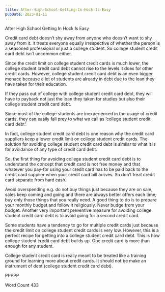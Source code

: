 ```yaml
---
title: After-High-School-Getting-In-Hock-Is-Easy
pubDate: 2023-01-11
---
```


After High School Getting In Hock Is Easy

Credit card debt doesn’t shy away from anyone who doesn’t want to shy away from it. It treats everyone equally irrespective of whether the person is a seasoned professional or just a college student. So college student credit card debt isn’t uncommon either. 

Since the credit limit on college student credit cards is much lower, the college student credit card debt cannot rise to the levels it does for other credit cards. However, college student credit card debt is an even bigger menace because a lot of students are already in debt due to the loan they have taken for their education. 

If they pass out of college with college student credit card debt, they will have to payback not just the loan they taken for studies but also their college student credit card debt.

Since most of the college students are inexperienced in the usage of credit cards, they can easily fall prey to what we call as ‘college student credit card debt’. 

In fact, college student credit card debt is one reason why the credit card suppliers keep a lower credit limit on college student credit cards. The solution for avoiding college student credit card debt is similar to what it is for avoidance of any type of credit card debt. 

So, the first thing for avoiding college student credit card debt is to understand the concept that credit card is not free money and that whatever you pay-for using your credit card has to be paid back to the credit card supplier when your credit card bill arrives. So don’t treat credit card separate from hard cash. 

Avoid overspending e.g. do not buy things just because they are on sale, sales keep coming and going and there are always better offers each time; buy only those things that you really need. A good thing to do is to prepare your monthly budget and follow it religiously. Never budge from your budget. Another very important preventive measure for avoiding college student credit card debt is to avoid going for a second credit card. 

Some students have a tendency to go for multiple credit cards just because the credit limit on college student credit cards is very low. However, this is a perfect recipe for getting into a college student credit card debt. This is how college student credit card debt builds up. One credit card is more than enough for any student. 

College student credit card is really meant to be treated like a training ground for learning more about credit cards. It should not be make an instrument of debt (college student credit card debt).

PPPPP 

Word Count 433